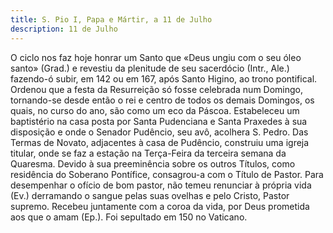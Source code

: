 ```yaml
---
title: S. Pio I, Papa e Mártir, a 11 de Julho
description: 11 de Julho
---
```


<aside>
  O ciclo nos faz hoje honrar um Santo que «Deus ungiu com o seu óleo santo»
  (Grad.) e revestiu da plenitude de seu sacerdócio (Intr., Ale.) fazendo-ó
  subir, em 142 ou em 167, após Santo Higino, ao trono pontifical. Ordenou que a
  festa da Resurreição só fosse celebrada num Domingo, tornando-se desde então o
  rei e centro de todos os demais Domingos, os quais, no curso do ano, são como
  um eco da Páscoa. Estabeleceu um baptistério na casa posta por Santa
  Pudenciana e Santa Praxedes à sua disposição e onde o Senador Pudêncio, seu
  avô, acolhera S. Pedro. Das Termas de Novato, adjacentes à casa de Pudêncio,
  construiu uma igreja titular, onde se faz a estação na Terça-Feira da terceira
  semana da Quaresma. Devido à sua preeminência sobre os outros Títulos, como
  residência do Soberano Pontífice, consagrou-a com o Título de Pastor. Para
  desempenhar o ofício de bom pastor, não temeu renunciar à própria vida (Ev.)
  derramando o sangue pelas suas ovelhas e pelo Cristo, Pastor supremo. Recebeu
  juntamente com a coroa da vida, por Deus prometida aos que o amam (Ep.). Foi
  sepultado em 150 no Vaticano.
</aside>


<Missa />
